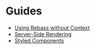 

# Guides

- [Using Rebass without Context](/guides/using-rebass-without-context)
- [Server-Side Rendering](/guides/server-side-rendering)
- [Styled Components](/guides/styled-components)
